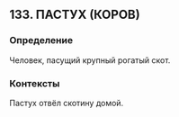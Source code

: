 ## 133. ПАСТУХ (КОРОВ)
### Определение
Человек, пасущий крупный рогатый скот.

### Контексты
Пастух отвёл скотину домой.


